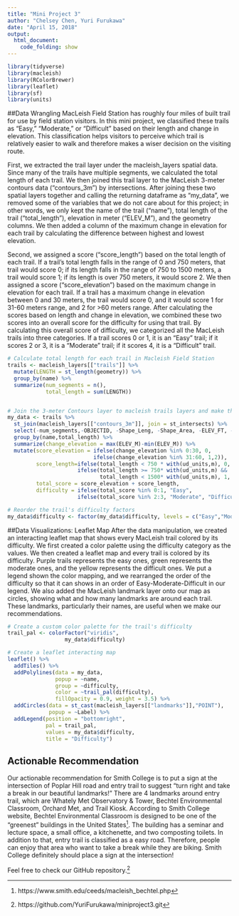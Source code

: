 ```yaml
---
title: "Mini Project 3"
author: "Chelsey Chen, Yuri Furukawa"
date: "April 15, 2018"
output:
  html_document:
    code_folding: show
---
```


```r
library(tidyverse)
library(macleish)
library(RColorBrewer)
library(leaflet)
library(sf)
library(units)
```


##Data Wrangling 
MacLeish Field Station has roughly four miles of built trail for use by field station visitors. In this mini project, we classified these trails as “Easy,” “Moderate,” or “Difficult” based on their length and change in elevation. This classification helps visitors to perceive which trail is relatively easier to walk and therefore makes a wiser decision on the visiting route.

First, we extracted the trail layer under the macleish_layers spatial data. Since many of the trails have multiple segments, we calculated the total length of each trail. We then joined this trail layer to the MacLeish 3-meter contours data ("contours_3m") by intersections. After joining these two spatial layers together and calling the returning dataframe as "my_data", we removed some of the variables that we do not care about for this project; in other words, we only kept the name of the trail ("name"), total length of the trail ("total_length"), elevation in meter ("ELEV_M"), and the geometry columns. We then added a column of the maximum change in elevation for each trail by calculating the difference between highest and lowest elevation.

Second, we assigned a score ("score_length") based on the total length of each trail. If a trail's total length falls in the range of 0 and 750 meters, that trail would score 0; if its length falls in the range of 750 to 1500 meters, a trail would score 1; if its length is over 750 meters, it would score 2. We then assigned a score ("score_elevation") based on the maximum change in elevation for each trail. If a trail has a maximum change in elevation between 0 and 30 meters, the trail would score 0, and it would score 1 for 31-60 meters range, and 2 for >60 meters range. After calculating the scores based on length and change in elevation, we combined these two scores into an overall score for the difficulty for using that trail. By calculating this overall score of difficulty, we categorized all the MacLeish trails into three categories. If a trail scores 0 or 1, it is an "Easy" trail; if it scores 2 or 3, it is a "Moderate" trail; if it scores 4, it is a "Difficult" trail.

```r
# Calculate total length for each trail in Macleish Field Station
trails <- macleish_layers[["trails"]] %>%
  mutate(LENGTH = st_length(geometry)) %>%
  group_by(name) %>%
  summarize(num_segments = n(), 
            total_length = sum(LENGTH))


# Join the 3-meter Contours layer to macleish trails layers and make that as a new dataframe
my_data <- trails %>%
  st_join(macleish_layers[["contours_3m"]], join = st_intersects) %>%
  select(-num_segments,-OBJECTID, -Shape_Leng, -Shape_Area, -ELEV_FT, -INDEX_ARC, -SHAPE_LEN) %>%
  group_by(name,total_length) %>%
  summarize(change_elevation = max(ELEV_M)-min(ELEV_M)) %>%
  mutate(score_elevation = ifelse(change_elevation %in% 0:30, 0,
                           ifelse(change_elevation %in% 31:60, 1,2)),
         score_length=ifelse(total_length < 750 * with(ud_units,m), 0,
                      ifelse(total_length >= 750* with(ud_units,m) && 
                             total_length < 1500* with(ud_units,m), 1, 2)),
         total_score = score_elevation + score_length,
         difficulty = ifelse(total_score %in% 0:1, "Easy",
                      ifelse(total_score %in% 2:3, "Moderate", "Difficult")))

# Reorder the trail's difficulty factors
my_data$difficulty <- factor(my_data$difficulty, levels = c("Easy","Moderate","Difficult"))
```


##Data Visualizations: Leaflet Map
After the data manipulation, we created an interacting leaflet map that shows every MacLeish trail colored by its difficulty. We first created a color palette using the difficulty category as the values. We then created a leaflet map and every trail is colored by its difficulty. Purple trails represents the easy ones, green represents the moderate ones, and the yellow represents the difficult ones. We put a legend shown the color mapping, and we rearranged the order of the difficulty so that it can shows in an order of Easy-Moderate-Difficult in our legend. We also added the MacLeish landmark layer onto our map as circles, showing what and how many landmarks are around each trail. These landmarks, particularly their names, are useful when we make our recommendations.

```r
# Create a custom color palette for the trail's difficulty
trail_pal <- colorFactor("viridis", 
                  my_data$difficulty)

# Create a leaflet interacting map
leaflet() %>%
  addTiles() %>%
  addPolylines(data = my_data,
               popup = ~name,
               group = ~difficulty,
               color = ~trail_pal(difficulty),
               fillOpacity = 0.9, weight = 3.5) %>%
  addCircles(data = st_cast(macleish_layers[["landmarks"]],"POINT"),
             popup = ~Label) %>%
  addLegend(position = "bottomright",
            pal = trail_pal,
            values = my_data$difficulty, 
            title = "Difficulty")
```


## Actionable Recommendation
Our actionable recommendation for Smith College is to put a sign at the intersection of Poplar Hill road and entry trail to suggest “turn right and take a break in our beautiful landmarks!” There are 4 landmarks around entry trail, which are Whately Met Observatory & Tower, Bechtel Environmental Classroom, Orchard Met, and Trail Kiosk. According to Smith College website, Bechtel Environmental Classroom is designed to be one of the “greenest” buildings in the United States[^1]. The building has a seminar and lecture space, a small office, a kitchenette, and two composting toilets. In addition to that, entry trail is classified as a easy road. Therefore, people can enjoy that area who want to take a break while they are biking. Smith College definitely should place a sign at the intersection!

[^1]: https://www.smith.edu/ceeds/macleish_bechtel.php

Feel free to check our GitHub repository.^[https://github.com/YuriFurukawa/miniproject3.git]


